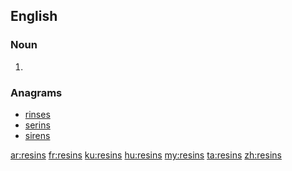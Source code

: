 ==English==

===Noun===
{{head|en|plural}}

# {{plural of|resin|lang=en|nocat=1}}

===Anagrams===
* [[rinses#English|rinses]]
* [[serins#English|serins]]
* [[sirens#English|sirens]]

[[ar:resins]]
[[fr:resins]]
[[ku:resins]]
[[hu:resins]]
[[my:resins]]
[[ta:resins]]
[[zh:resins]]